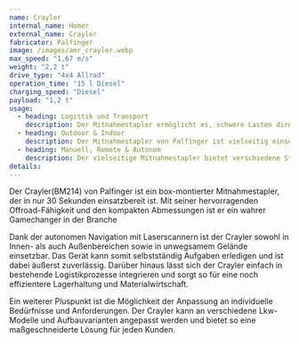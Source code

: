 ```yaml
---
name: Crayler
internal_name: Homer
external_name: Crayler
fabricator: Palfinger
image: /images/amr_crayler.webp
max_speed: "1,67 m/s"
weight: "2,2 t"
drive_type: "4x4 Allrad"
operation_time: "15 l Diesel"
charging_speed: "Diesel"
payload: "1,2 t"
usage:
  - heading: Logistik und Transport
    description: Der Mitnahmestapler ermöglicht es, schwere Lasten direkt am Ladeplatz zu entladen und an unzugänglichen Orten abzusetzen. Er erleichtert den innerbetrieblichen Transport von Waren und Materialien, insbesondere in Bereichen mit begrenztem Platzangebot oder schwierigen Zugangsmöglichkeiten. Er ermöglicht es, den Materialfluss zu optimieren und die Produktivität in verschiedenen Arbeitsschritten zu steigern.
  - heading: Outdoor & Indoor
    description: Der Mitnahmestapler von Palfinger ist vielseitig einsetzbar, sowohl im Freien für robuste Aufgaben als auch Indoor für anspruchsvolle Beladungs- und Transportaufgaben. Er ist stark und geländegängig, um Materialien an entlegene oder schwer zugängliche Orte zu bringen. Gleichzeitig ist er flexibel und wendig, perfekt für den Einsatz in Innenbereichen. Durch seine kompakte Größe und kleinen Wendekreis kann er sich problemlos in engen Räumen bewegen und Lasten präzise platzieren.
  - heading: Manuell, Remote & Autonom
    description: Der vielseitige Mitnahmestapler bietet verschiedene Steuerungsoptionen, um unterschiedliche Transportaufgaben zu bewältigen. Er kann manuell bedient werden, um präzise und kontrollierte Bewegungen durchzuführen. Alternativ kann er remote gesteuert werden, um flexibel und effizient von einer entfernten Position aus zu arbeiten. Darüber hinaus besteht die Möglichkeit, den Mitnahmestapler autonom zu betreiben, wodurch er eigenständig Punkte anfahren und Aufgaben ohne menschliches Eingreifen erledigen kann.
details:
---
```


Der Crayler(BM214) von Palfinger ist ein box-montierter Mitnahmestapler, der in nur 30 Sekunden einsatzbereit ist. Mit seiner hervorragenden Offroad-Fähigkeit und den kompakten Abmessungen ist er ein wahrer Gamechanger in der Branche

Dank der autonomen Navigation mit Laserscannern ist der Crayler sowohl in Innen- als auch Außenbereichen sowie in unwegsamem Gelände einsetzbar. Das Gerät kann somit selbstständig Aufgaben erledigen und ist dabei äußerst zuverlässig. Darüber hinaus lässt sich der Crayler einfach in bestehende Logistikprozesse integrieren und sorgt so für eine noch effizientere Lagerhaltung und Materialwirtschaft.

Ein weiterer Pluspunkt ist die Möglichkeit der Anpassung an individuelle Bedürfnisse und Anforderungen. Der Crayler kann an verschiedene Lkw-Modelle und Aufbauvarianten angepasst werden und bietet so eine maßgeschneiderte Lösung für jeden Kunden.
